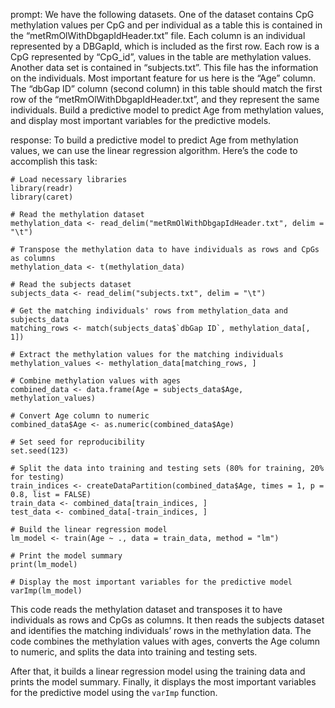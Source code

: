 prompt:
We have the following datasets. One of the dataset contains CpG methylation values per CpG and per individual as a table this is contained in the “metRmOlWithDbgapIdHeader.txt” file. Each column is an individual represented by a DBGapId, which is included as the first row. Each row is a CpG represented by "CpG_id", values in the table are methylation values. Another data set is contained in “subjects.txt”. This file has the information on the individuals. Most important feature for us here is the "Age" column. The "dbGap ID" column (second column) in this table should match the first row of the "metRmOlWithDbgapIdHeader.txt", and they represent the same individuals. Build a predictive model to predict Age from methylation values, and display most important variables for the predictive models. 

response:
To build a predictive model to predict Age from methylation values, we can use the linear regression algorithm. Here's the code to accomplish this task:

```
# Load necessary libraries
library(readr)
library(caret)

# Read the methylation dataset
methylation_data <- read_delim("metRmOlWithDbgapIdHeader.txt", delim = "\t")

# Transpose the methylation data to have individuals as rows and CpGs as columns
methylation_data <- t(methylation_data)

# Read the subjects dataset
subjects_data <- read_delim("subjects.txt", delim = "\t")

# Get the matching individuals' rows from methylation_data and subjects_data
matching_rows <- match(subjects_data$`dbGap ID`, methylation_data[, 1])

# Extract the methylation values for the matching individuals
methylation_values <- methylation_data[matching_rows, ]

# Combine methylation values with ages
combined_data <- data.frame(Age = subjects_data$Age, methylation_values)

# Convert Age column to numeric
combined_data$Age <- as.numeric(combined_data$Age)

# Set seed for reproducibility
set.seed(123)

# Split the data into training and testing sets (80% for training, 20% for testing)
train_indices <- createDataPartition(combined_data$Age, times = 1, p = 0.8, list = FALSE)
train_data <- combined_data[train_indices, ]
test_data <- combined_data[-train_indices, ]

# Build the linear regression model
lm_model <- train(Age ~ ., data = train_data, method = "lm")

# Print the model summary
print(lm_model)

# Display the most important variables for the predictive model
varImp(lm_model)
```

This code reads the methylation dataset and transposes it to have individuals as rows and CpGs as columns. It then reads the subjects dataset and identifies the matching individuals' rows in the methylation data. The code combines the methylation values with ages, converts the Age column to numeric, and splits the data into training and testing sets.

After that, it builds a linear regression model using the training data and prints the model summary. Finally, it displays the most important variables for the predictive model using the `varImp` function.
